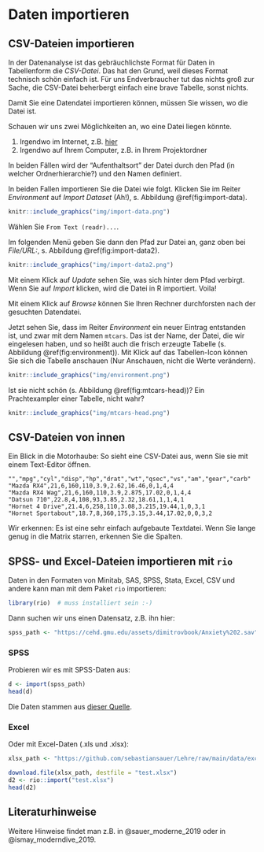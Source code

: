

# Daten importieren


## CSV-Dateien importieren

In der Datenanalyse ist das gebräuchlichste Format für Daten in Tabellenform die *CSV-Datei*.
Das hat den Grund, weil dieses Format technisch schön einfach ist.
Für uns Endverbraucher tut das nichts groß zur Sache, die CSV-Datei beherbergt 
einfach eine brave Tabelle, sonst nichts.

Damit Sie eine Datendatei importieren können, müssen Sie wissen, 
wo die Datei ist.

Schauen wir uns zwei Möglichkeiten an,
wo eine Datei liegen könnte.

1. Irgendwo im Internet, z.B. [hier](https://vincentarelbundock.github.io/Rdatasets/csv/datasets/mtcars.csv)
2. Irgendwo auf Ihrem Computer, z.B. in Ihrem Projektordner

In beiden Fällen wird der "Aufenthaltsort" der Datei durch den Pfad (in welcher Ordnerhierarchie?) und den Namen definiert.

In beiden Fallen importieren Sie die Datei wie folgt.
Klicken Sie im Reiter *Environment* auf *Import Dataset* (Ah!), s. Abbildung \@ref(fig:import-data).


```r
knitr::include_graphics("img/import-data.png")
```

Wählen Sie `From Text (readr)...`.

Im folgenden Menü geben Sie dann den Pfad zur Datei an, ganz oben bei *File/URL:*, s. Abbildung \@ref(fig:import-data2).

```r
knitr::include_graphics("img/import-data2.png")
```

Mit einem Klick auf *Update* sehen Sie, was sich hinter dem Pfad verbirgt.
Wenn Sie auf *Import* klicken, 
wird die Datei in R importiert. Voila!

Mit einem Klick auf *Browse* können Sie Ihren Rechner durchforsten nach der gesuchten Datendatei.


Jetzt sehen Sie, dass im Reiter *Environment* ein neuer Eintrag entstanden ist,
und zwar mit dem Namen `mtcars`. 
Das ist der Name, der Datei, die wir eingelesen haben,
und so heißt auch die frisch erzeugte Tabelle (s. Abbildung \@ref(fig:environment)).
Mit Klick auf das Tabellen-Icon können Sie sich die Tabelle anschauen (Nur Anschauen, nicht die Werte verändern).


```r
knitr::include_graphics("img/environment.png")
```



Ist sie nicht schön (s. Abbildung \@ref(fig:mtcars-head))? Ein Prachtexampler einer Tabelle, nicht wahr?




```r
knitr::include_graphics("img/mtcars-head.png")
```


## CSV-Dateien von innen

Ein Blick in die Motorhaube: 
So sieht eine CSV-Datei aus, wenn Sie sie mit einem Text-Editor öffnen. 


```
"","mpg","cyl","disp","hp","drat","wt","qsec","vs","am","gear","carb"
"Mazda RX4",21,6,160,110,3.9,2.62,16.46,0,1,4,4
"Mazda RX4 Wag",21,6,160,110,3.9,2.875,17.02,0,1,4,4
"Datsun 710",22.8,4,108,93,3.85,2.32,18.61,1,1,4,1
"Hornet 4 Drive",21.4,6,258,110,3.08,3.215,19.44,1,0,3,1
"Hornet Sportabout",18.7,8,360,175,3.15,3.44,17.02,0,0,3,2
```


Wir erkennen: Es ist eine sehr einfach aufgebaute Textdatei.
Wenn Sie lange genug in die Matrix starren, 
erkennen Sie die Spalten.



## SPSS- und Excel-Dateien importieren mit `rio`



Daten in den Formaten von Minitab, SAS, SPSS, Stata, Excel, CSV und andere kann man mit dem
Paket `rio` importieren:


```r
library(rio)  # muss installiert sein :-)
```


Dann suchen wir uns einen Datensatz, z.B. ihn hier:

```r
spss_path <- "https://cehd.gmu.edu/assets/dimitrovbook/Anxiety%202.sav"
```

### SPSS


Probieren wir es mit SPSS-Daten aus:

```r
d <- import(spss_path)
head(d)
```

Die Daten stammen aus [dieser Quelle](https://cehd.gmu.edu/book/dimitrov/spss).

### Excel

Oder mit Excel-Daten (.xls und .xlsx):


```r
xlsx_path <- "https://github.com/sebastiansauer/Lehre/raw/main/data/excel-test.xlsx"
```




```r
download.file(xlsx_path, destfile = "test.xlsx")
d2 <- rio::import("test.xlsx")
head(d2)
```








## Literaturhinweise


Weitere Hinweise findet man z.B. in @sauer_moderne_2019 oder in @ismay_moderndive_2019.


